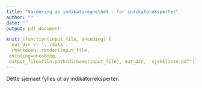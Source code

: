 ```yaml
---
title: "Vurdering av indikatoregnethet - for indikatoreksperter"
author: ""
date: ""
output: pdf_document

knit: (function(input_file, encoding) {
  out_dir <- '../data';
  rmarkdown::render(input_file,
 encoding=encoding,
 output_file=file.path(dirname(input_file), out_dir, 'sjekkliste.pdf'))})
---
```


Dette sjemaet fylles ut av indikatorreksperter. 


\def\LayoutTextField#1#2{% label, field
  #2%
}


\begin{Form}
    Indikatornavn: \TextField[width=10cm]{Indikatornavn}
    \\\\
    Utfyller(e): \TextField[multiline=true, width=10cm,height=1cm]{Tilstede}
    \\\\
    Dato: \TextField[width=3cm]{Dato}\\
    \\
    Kort om indikatorens betydning i økosystemet og økologiske konsekvenser ved redusert indikatorverdi (inkluder gjerne referanser)\\\\
     \TextField[multiline=true, width=\linewidth,height=4cm,invisible=true]{a}
     \\\\
      \CheckBox{Indikatoren påvirkes betraktelig av menneskelig aktivitet, og 
      denne responsen blir ikke overskygget av den naturlige variasjonen i 
      indikatoren}
      \\
    Kommentar: \\\\
     \TextField[multiline=true, width=\linewidth,height=4cm]{b}\\\\
      \CheckBox{Vi har kontroll på at variasjonen vi innfører gjennom 
      beregningene våre, for eksempel ved ekstrapoleringer, og er sikre
      på at denne variasjonen ikke overskygger eller systematisk 
      styrer verdien av indikatoren}
      \\
    Kommentar: \\\\
     \TextField[multiline=true, width=\linewidth,height=4cm]{c}\\\\
      \CheckBox{Indikatoren representerer en unik side ved økosystemet som 
      ikke fanges opp av noen av de andre indikatorene}
      \\
    Kommentar: \\\\
     \TextField[multiline=true, width=\linewidth,height=4cm]{d}
     \\\\
      \CheckBox{Metoden for beregning av indikatorverdier er godt dokumentert 
      og beregningene er reproduserbare}
      \\
    Kommentar: \\\\
     \TextField[multiline=true, width=\linewidth,height=4cm]{e}
     \\\\
      \CheckBox{Fastsetting av referanseverdier (0, 1) og grenseverdier for 
      GØT er godt faglig begrunnet, dokumentert og gjennomdiskutert med flere 
      fagfeller}
      \\
    Kommentar: \\\\
     \TextField[multiline=true, width=\linewidth,height=4cm]{f}
     \\\\
      \CheckBox{Indikatoren lar seg tilskrive en eller flere av de syv 
      definerte økosystemegenskapene}\\
    Kommentar: \\\\
     \TextField[multiline=true, width=\linewidth,height=4cm]{g}\\\\
      \CheckBox{Data som trengs for å støtte indikatoren er
       tilgjengelig eller kunne gjøres tilgjengelig ved etterspørsel 
       på en kostnadseffektiv måte}
      \\
    Kommentar: \\\\
     \TextField[multiline=true, width=\linewidth,height=4cm]{h}\\\\
      \CheckBox{Data som trengs for å støtte indikatoren er 
      godt dokumentert og av kjent kvalitet}
      \\
    Kommentar: \\\\
     \TextField[multiline=true, width=\linewidth,height=4cm]{i}
     \\\\
     Generelle kommentarer: 
     \\\\
     \TextField[multiline=true, width=\linewidth,height=6cm]{j}
     \\\\
    
     
     
    
\end{Form}

